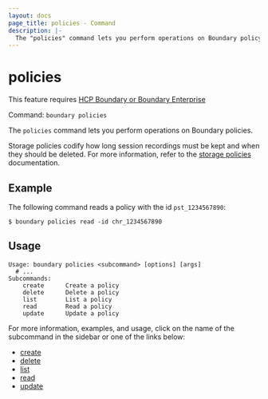 ```yaml
---
layout: docs
page_title: policies - Command
description: |-
  The "policies" command lets you perform operations on Boundary policy resources.
---
```


# policies

<EnterpriseAlert product="boundary">This feature requires <a href="https://www.hashicorp.com/products/boundary">HCP Boundary or Boundary Enterprise</a></EnterpriseAlert>

Command: `boundary policies`

The `policies` command lets you perform operations on Boundary policies.

Storage policies codify how long session recordings must be kept and when they should be deleted.
For more information, refer to the [storage policies](/boundary/docs/concepts/domain-model/storage-policy) documentation.

## Example

The following command reads a policy with the id `pst_1234567890`:

```shell-session
$ boundary policies read -id chr_1234567890
```

## Usage

<CodeBlockConfig hideClipboard>

```shell-session
Usage: boundary policies <subcommand> [options] [args]
  # ...
Subcommands:
    create      Create a policy
    delete      Delete a policy
    list        List a policy
    read        Read a policy
    update      Update a policy
```

</CodeBlockConfig>

For more information, examples, and usage, click on the name
of the subcommand in the sidebar or one of the links below:

- [create](/boundary/docs/commands/policies/create)
- [delete](/boundary/docs/commands/policies/delete)
- [list](/boundary/docs/commands/policies/list)
- [read](/boundary/docs/commands/policies/read)
- [update](/boundary/docs/commands/policies/update)